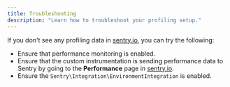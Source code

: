```yaml
---
title: Troubleshooting
description: "Learn how to troubleshoot your profiling setup."
---
```


If you don't see any profiling data in [sentry.io](https://sentry.io), you can try the following:

- Ensure that performance monitoring <PlatformLink to="/performance/">is enabled</PlatformLink>.
- Ensure that the <PlatformLink to="/performance/instrumentation/custom-instrumentation">custom instrumentation</PlatformLink> is sending performance data to Sentry by going to the **Performance** page in [sentry.io](https://sentry.io).
- Ensure the <PlatformLink to="/platforms/php/integrations/#environmentintegration">`Sentry\Integration\EnvironmentIntegration`</PlatformLink> is enabled.
